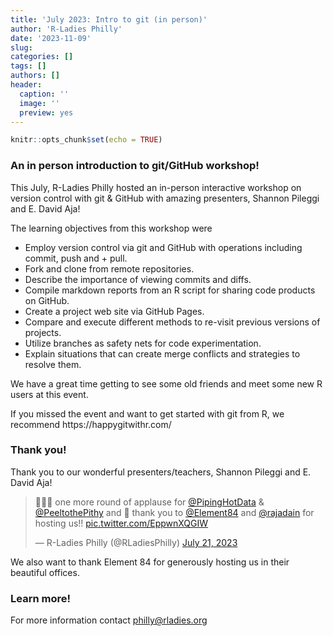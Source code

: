 ```yaml
---
title: 'July 2023: Intro to git (in person)'
author: 'R-Ladies Philly'
date: '2023-11-09'
slug: 
categories: []
tags: []
authors: []
header:
  caption: ''
  image: ''
  preview: yes
---
```


```r
knitr::opts_chunk$set(echo = TRUE)
```

### An in person introduction to git/GitHub workshop!

This July, R-Ladies Philly hosted an in-person interactive workshop on version control with git & GitHub with amazing presenters, Shannon Pileggi and E. David Aja!

The learning objectives from this workshop were

-   Employ version control via git and GitHub with operations including commit, push and + pull.
-   Fork and clone from remote repositories.
-   Describe the importance of viewing commits and diffs.
-   Compile markdown reports from an R script for sharing code products on GitHub.
-   Create a project web site via GitHub Pages.
-   Compare and execute different methods to re-visit previous versions of projects.
-   Utilize branches as safety nets for code experimentation.
-   Explain situations that can create merge conflicts and strategies to resolve them.

We have a great time getting to see some old friends and meet some new R users at this event. 

If you missed the event and want to get started with git from R, we recommend https://happygitwithr.com/ 

### Thank you!

Thank you to our wonderful presenters/teachers, Shannon Pileggi and E. David Aja!

<blockquote class="twitter-tweet"><p lang="en" dir="ltr">👏👏👏 one more round of applause for <a href="https://twitter.com/PipingHotData?ref_src=twsrc%5Etfw">@PipingHotData</a> &amp; <a href="https://twitter.com/PeeltothePithy?ref_src=twsrc%5Etfw">@PeeltothePithy</a> and 🙏 thank you to <a href="https://twitter.com/Element84?ref_src=twsrc%5Etfw">@Element84</a> and <a href="https://twitter.com/rajadain?ref_src=twsrc%5Etfw">@rajadain</a> for hosting us!! <a href="https://t.co/EppwnXQGIW">pic.twitter.com/EppwnXQGIW</a></p>&mdash; R-Ladies Philly (@RLadiesPhilly) <a href="https://twitter.com/RLadiesPhilly/status/1682214564597833731?ref_src=twsrc%5Etfw">July 21, 2023</a></blockquote> <script async src="https://platform.twitter.com/widgets.js" charset="utf-8"></script>

We also want to thank Element 84 for generously hosting us in their beautiful offices.

### Learn more!

For more information contact [philly\@rladies.org](mailto:philly@rladies.org){.email}
